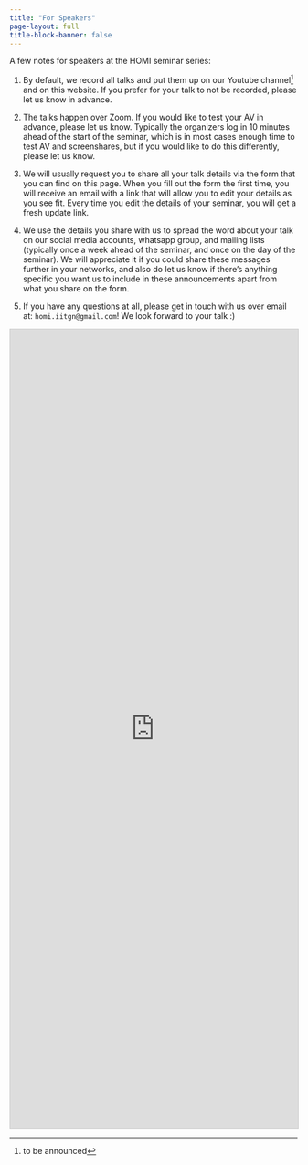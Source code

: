 ```yaml
---
title: "For Speakers"
page-layout: full
title-block-banner: false
---
```


A few notes for speakers at the HOMI seminar series:

1. By default, we record all talks and put them up on our Youtube channel^[to be announced] and on this website. If you prefer for your talk to not be recorded, please let us know in advance.

2. The talks happen over Zoom. If you would like to test your AV in advance, please let us know. Typically the organizers log in 10 minutes ahead of the start of the seminar, which is in most cases enough time to test AV and screenshares, but if you would like to do this differently, please let us know.

3. We will usually request you to share all your talk details via the form that you can find on this page. When you fill out the form the first time, you will receive an email with a link that will allow you to edit your details as you see fit. Every time you edit the details of your seminar, you will get a fresh update link.

4. We use the details you share with us to spread the word about your talk on our social media accounts, whatsapp group, and mailing lists (typically once a week ahead of the seminar, and once on the day of the seminar). We will appreciate it if you could share these messages further in your networks, and also do let us know if there's anything specific you want us to include in these announcements apart from what you share on the form.

5. If you have any questions at all, please get in touch with us over email at: `homi.iitgn@gmail.com`! We look forward to your talk :)

<iframe class="airtable-embed" src="https://airtable.com/embed/appWl3ERrA49yVama/pagNM7FQQ1PKnj1FE/form" frameborder="0" onmousewheel="" width="100%" height="1400" style="background: transparent; border: 1px solid #ccc;"></iframe>